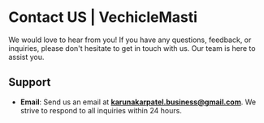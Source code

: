 # Contact US | VechicleMasti

We would love to hear from you! If you have any questions, feedback, or inquiries, please don't hesitate to get in touch with us. Our team is here to assist you.

## Support

- **Email**: Send us an email at **karunakarpatel.business@gmail.com**. We strive to respond to all inquiries within 24 hours.
